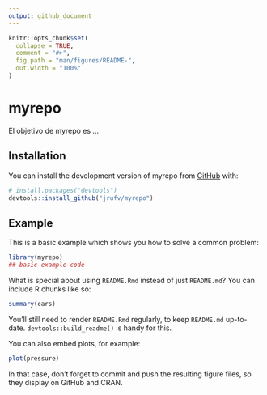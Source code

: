 ```yaml
---
output: github_document
---
```


<!-- README.md is generated from README.Rmd. Please edit that file -->

```r
knitr::opts_chunk$set(
  collapse = TRUE,
  comment = "#>",
  fig.path = "man/figures/README-",
  out.width = "100%"
)
```

# myrepo

<!-- badges: start -->
<!-- badges: end -->

El objetivo de myrepo es ...

## Installation

You can install the development version of myrepo from [GitHub](https://github.com/) with:

``` r
# install.packages("devtools")
devtools::install_github("jrufv/myrepo")
```

## Example

This is a basic example which shows you how to solve a common problem:

```r
library(myrepo)
## basic example code
```

What is special about using `README.Rmd` instead of just `README.md`? You can include R chunks like so:

```r
summary(cars)
```

You'll still need to render `README.Rmd` regularly, to keep `README.md` up-to-date. `devtools::build_readme()` is handy for this.

You can also embed plots, for example:

```r
plot(pressure)
```

In that case, don't forget to commit and push the resulting figure files, so they display on GitHub and CRAN.
